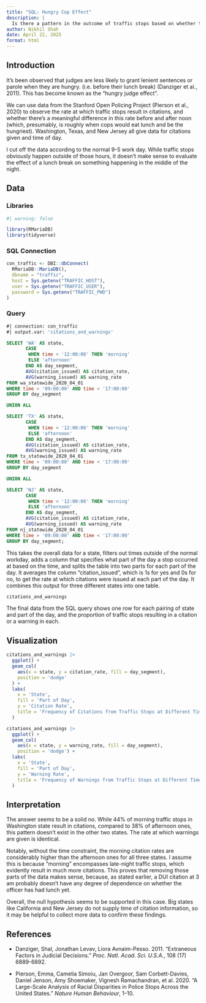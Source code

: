 ```yaml
---
title: "SQL: Hungry Cop Effect"
description: |
  Is there a pattern in the outcome of traffic stops based on whether they're after lunch?
author: Nikhil Shah
date: April 22, 2025
format: html
---
```


## Introduction

It's been observed that judges are less likely to grant lenient sentences or parole when they are hungry. (i.e. before their lunch break) (Danziger et al., 2011). This has become known as the "hungry judge effect".

We can use data from the Stanford Open Policing Project (Pierson et al., 2020) to observe the rate at which traffic stops result in citations, and whether there's a meaningful difference in this rate before and after noon (which, presumably, is roughly when cops would eat lunch and be the hungriest). Washington, Texas, and New Jersey all give data for citations given and time of day. 

I cut off the data according to the normal 9-5 work day. While traffic stops obviously happen outside of those hours, it doesn't make sense to evaluate the effect of a lunch break on something happening in the middle of the night.

## Data

### Libraries

```r
#| warning: false

library(RMariaDB)
library(tidyverse)
```


### SQL Connection

```r
con_traffic <- DBI::dbConnect(
  RMariaDB::MariaDB(),
  dbname = "traffic",
  host = Sys.getenv("TRAFFIC_HOST"),
  user = Sys.getenv("TRAFFIC_USER"),
  password = Sys.getenv("TRAFFIC_PWD")
)
```

### Query

```sql
#| connection: con_traffic
#| output.var: 'citations_and_warnings'

SELECT 'WA' AS state,
       CASE
        WHEN time < '12:00:00' THEN 'morning'
        ELSE 'afternoon'
       END AS day_segment,
       AVG(citation_issued) AS citation_rate,
       AVG(warning_issued) AS warning_rate
FROM wa_statewide_2020_04_01
WHERE time > '09:00:00' AND time < '17:00:00'
GROUP BY day_segment

UNION ALL

SELECT 'TX' AS state,
       CASE
        WHEN time < '12:00:00' THEN 'morning'
        ELSE 'afternoon'
       END AS day_segment,
       AVG(citation_issued) AS citation_rate,
       AVG(warning_issued) AS warning_rate
FROM tx_statewide_2020_04_01
WHERE time > '09:00:00' AND time < '17:00:00'
GROUP BY day_segment

UNION ALL

SELECT 'NJ' AS state,
       CASE
        WHEN time < '12:00:00' THEN 'morning'
        ELSE 'afternoon'
       END AS day_segment,
       AVG(citation_issued) AS citation_rate,
       AVG(warning_issued) AS warning_rate
FROM nj_statewide_2020_04_01
WHERE time > '09:00:00' AND time < '17:00:00'
GROUP BY day_segment;
```

This takes the overall data for a state, filters out times outside of the normal workday, adds a column that specifies what part of the day a stop occurred at based on the time, and splits the table into two parts for each part of the day. It averages the column "citation_issued", which is 1s for yes and 0s for no, to get the rate at which citations were issued at each part of the day. It combines this output for three different states into one table.

```r
citations_and_warnings
```
The final data from the SQL query shows one row for each pairing of state and part of the day, and the proportion of traffic stops resulting in a citation or a warning in each. 

## Visualization

```r
citations_and_warnings |>
  ggplot() +
  geom_col(
    aes(x = state, y = citation_rate, fill = day_segment),
    position = 'dodge'
  ) +
  labs(
    x = 'State',
    fill = 'Part of Day',
    y = 'Citation Rate',
    title = 'Frequency of Citations from Traffic Stops at Different Times of Day'
  )

citations_and_warnings |>
  ggplot() +
  geom_col(
    aes(x = state, y = warning_rate, fill = day_segment),
    position = 'dodge') +
  labs(
    x = 'State',
    fill = 'Part of Day',
    y = 'Warning Rate',
    title = 'Frequency of Warnings from Traffic Stops at Different Times of Day'
  )
```


## Interpretation

The answer seems to be a solid no. While 44% of morning traffic stops in Washington state result in citations, compared to 38% of afternoon ones, this pattern doesn't exist in the other two states. The rate at which warnings are given is identical.

Notably, without the time constraint, the morning citation rates are considerably higher than the afternoon ones for all three states. I assume this is because "morning" encompasses late-night traffic stops, which evidently result in much more citations. This proves that removing those parts of the data makes sense, because, as stated earlier, a DUI citation at 3 am probably doesn't have any degree of dependence on whether the officer has had lunch yet.

Overall, the null hypothesis seems to be supported in this case. Big states like California and New Jersey do not supply time of citation information, so it may be helpful to collect more data to confirm these findings.


## References

 * Danziger, Shal, Jonathan Levav, Liora Avnaim-Pesso. 2011. "Extraneous Factors in Judicial Decisions." *Proc. Natl. Acad. Sci. U.S.A.*, 108 (17) 6889-6892.

 * Pierson, Emma, Camelia Simoiu, Jan Overgoor, Sam Corbett-Davies, Daniel Jenson, Amy Shoemaker, Vignesh Ramachandran, et al. 2020. “A Large-Scale Analysis of Racial Disparities in Police Stops Across the United States.” *Nature Human Behaviour*, 1–10.


